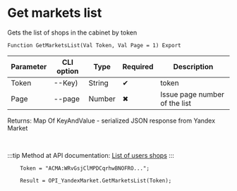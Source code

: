 ﻿---
sidebar_position: 1
---


# Get markets list
 Gets the list of shops in the cabinet by token



`Function GetMarketsList(Val Token, Val Page = 1) Export`

  | Parameter | CLI option | Type | Required | Description |
  |-|-|-|-|-|
  | Token | --Key) | String | &#x2714; | token |
  | Page | --page | Number | &#x2716; | Issue page number of the list |

  
  Returns:  Map Of KeyAndValue - serialized JSON response from Yandex Market

<br/>

:::tip
Method at API documentation: [List of users shops](https://yandex.ru/dev/market/partner-api/doc/ru/reference/campaigns/getCampaigns)
:::
<br/>


```bsl title="1C:Enterprise/OneScript code example"
    Token = "ACMA:WRvGsjClMPDCqrhwBNOFRO...";

    Result = OPI_YandexMarket.GetMarketsList(Token);
```
 



```json title="Result"

```
